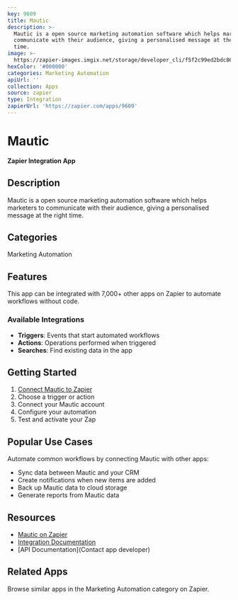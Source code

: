 ```yaml
---
key: 9609
title: Mautic
description: >-
  Mautic is a open source marketing automation software which helps marketers to
  communicate with their audience, giving a personalised message at the right
  time.
image: >-
  https://zapier-images.imgix.net/storage/developer_cli/f5f2c99ed2bdc8620592f3eb891560a5.png?auto=format%2Ccompress&ixlib=python-3.0.0&q=50
hexColor: '#000000'
categories: Marketing Automation
apiUrl: ''
collection: Apps
source: zapier
type: Integration
zapierUrl: 'https://zapier.com/apps/9609'
---
```

# Mautic

**Zapier Integration App**

## Description

Mautic is a open source marketing automation software which helps marketers to communicate with their audience, giving a personalised message at the right time.

## Categories

Marketing Automation

## Features

This app can be integrated with 7,000+ other apps on Zapier to automate workflows without code.

### Available Integrations

- **Triggers**: Events that start automated workflows
- **Actions**: Operations performed when triggered
- **Searches**: Find existing data in the app

## Getting Started

1. [Connect Mautic to Zapier](https://zapier.com/apps/9609)
2. Choose a trigger or action
3. Connect your Mautic account
4. Configure your automation
5. Test and activate your Zap

## Popular Use Cases

Automate common workflows by connecting Mautic with other apps:

- Sync data between Mautic and your CRM
- Create notifications when new items are added
- Back up Mautic data to cloud storage
- Generate reports from Mautic data

## Resources

- [Mautic on Zapier](https://zapier.com/apps/9609)
- [Integration Documentation](https://zapier.com/apps/9609/integrations)
- [API Documentation](Contact app developer)

## Related Apps

Browse similar apps in the Marketing Automation category on Zapier.
